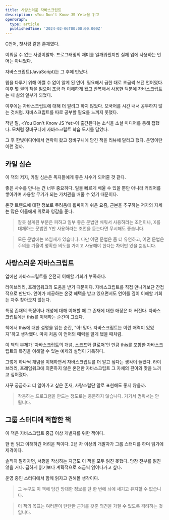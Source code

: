 ```yaml
---
title: 사랑스러운 자바스크립트
description: <You Don't Know JS Yet>을 읽고
openGraph:
  type: article
  publishedTime: '2024-02-06T00:00:00.000Z'
---
```


C언어, 첫사랑 같은 존재였다.

이뤄질 수 없는 사랑이랄까. 프로그래밍의 재미를 일깨워줬지만 실제 업에 사용하는 언어는 아니었다.

자바스크립트(JavaScript)는 그 후에 만났다.

웹을 다루기 위해 어쩔 수 없이 알게 된 언어. 필요해서 급한 대로 조금씩 쓰던 언어였다. 이후 몇 권의 책을 읽으며 조금 더 이해하게 됐고 반복해서 사용한 덕분에 자바스크립트는 내 삶의 일부가 되었다.

이후에는 자바스크립트에 대해 더 알려고 하지 않았다. 모국어를 시간 내서 공부하지 않는 것처럼. 자바스크립트를 따로 공부할 필요를 느끼지 못했다.

작년 말, \<You Don't Know JS Yet\>이 출간된다는 소식을 소셜 미디어를 통해 접했다. 모처럼 장바구니에 자바스크립트 학습 도서를 담았다.

그 후 한빛미디어에서 연락이 왔고 장바구니에 담긴 책을 리뷰해 달라고 했다. 운명이란 이런 걸까.

## 카일 심슨

이 책의 저자, 카일 심슨은 독자들에게 좋은 사수가 되어줄 것 같다.

좋은 사수를 만나는 건 너무 중요하다. 일을 빠르게 배울 수 있을 뿐만 아니라 커리어를 쌓아가며 사용할 무기가 되는 가치관을 배울 수 있기 때문이다.

온갖 트렌드에 대한 정보로 두려움에 휩싸이기 쉬운 요즘, 근본을 추구하는 저자의 자세는 많은 이들에게 위로와 영감을 준다.

> 잘못 설계된 부분은 피하고 일부 좋은 문법만 배워서 사용하라는 조언이나, X를 대체하는 문법인 Y만 사용하라는 조언을 듣는다면 무시해도 좋습니다.

> 모든 문법에는 쓰임새가 있습니다. 다만 어떤 문법은 좀 더 유연하고, 어떤 문법은 주의를 기울여 명확한 의도를 가지고 사용해야 한다는 차이만 있을 뿐입니다.

## 사랑스러운 자바스크립트

업에선 자바스크립트를 온전히 이해할 기회가 부족하다.

라이브러리, 프레임워크의 도움을 받기 때문이다. 자바스크립트를 직접 만나기보단 간접적으로 만난다. 언어가 제공하는 온갖 혜택을 받고 있으면서도 언어를 깊이 이해할 기회는 자주 찾아오지 않는다.

특정 존재의 특징이나 개성에 대해 이해할 때 그 존재에 대한 애정은 더 커진다. 자바스크립트에선 this를 이해하는 순간이 그랬다.

책에서 this에 대한 설명을 읽는 순간, "아! 맞아. 자바스크립트는 이런 매력이 있었지"하고 생각했다. 마치 처음 이 언어의 매력을 알게 됐을 때처럼.

이 책의 부제가 '자바스크립트의 개념, 스코프와 클로저'인 만큼 this를 포함한 자바스크립트의 특징을 이해할 수 있는 예제와 설명이 가득하다.

그렇게 하나씩 개념을 이해하면서 자바스크립트를 더 알고 싶다는 생각이 들었다. 라이브러리, 프레임워크에 의존하지 않은 온전한 자바스크립트 그 자체의 깊이와 맛을 느끼고 싶어졌다.

자꾸 궁금하고 더 알아가고 싶은 존재, 사랑스럽단 말로 표현해도 좋지 않을까.

> 작동하는 프로그램을 만드는 정도로는 충분하지 않습니다. 거기서 멈춰서는 안 됩니다.

## 그룹 스터디에 적합한 책

이 책은 자바스크립트 중급 이상 개발자를 위한 책이다.

한 번 읽고 이해하긴 어려운 책이다. 2년 차 이상의 개발자가 그룹 스터디를 하며 읽기에 제격이다.

솔직히 말하자면, 서평을 작성하는 지금도 이 책을 모두 읽진 못했다. 당장 전부를 읽진 않을 거다. 급하게 읽기보다 계획적으로 조금씩 읽어나가고 싶다.

운영 중인 스터디에서 함께 읽자고 권해볼 생각이다.

> 그 누구도 이 책에 담긴 방대한 정보를 단 한 번에 뇌에 새기고 유지할 수 없습니다.

> 이 책의 목표는 여러분이 탄탄한 근거를 갖춘 의견을 가질 수 있도록 격려하는 것입니다.
